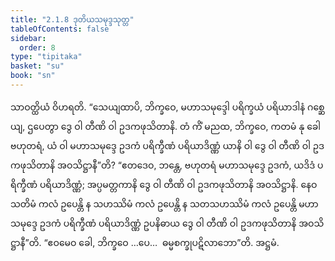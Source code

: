 ```yaml
---
title: "2.1.8 ဒုတိယသမုဒ္ဒသုတ္တ"
tableOfContents: false
sidebar:
  order: 8
type: "tipitaka"
basket: "su"
book: "sn"
---
```



<DynamicBreadcrumb />

<Division number="81" book="sn" e="ch" v="18" p="292">

<Paragraph number="626" book="sn">
သာဝတ္ထိယံ ဝိဟရတိ. “သေယျထာပိ, ဘိက္ခဝေ, မဟာသမုဒ္ဒေါ ပရိက္ခယံ ပရိယာဒါနံ ဂစ္ဆေယျ, ဌပေတွာ ဒွေ ဝါ တီဏိ ဝါ ဥဒကဖုသိတာနိ. တံ ကိံ မညထ, ဘိက္ခဝေ, ကတမံ နု ခေါ ဗဟုတရံ, ယံ ဝါ မဟာသမုဒ္ဒေ ဥဒကံ ပရိက္ခီဏံ ပရိယာဒိဏ္ဏံ ယာနိ ဝါ ဒွေ ဝါ တီဏိ ဝါ ဥဒကဖုသိတာနိ အဝသိဋ္ဌာနီ”တိ?
</Paragraph>

<Paragraph number="627" book="sn">
“ဧတဒေဝ, ဘန္တေ, ဗဟုတရံ မဟာသမုဒ္ဒေ ဥဒကံ, ယဒိဒံ ပရိက္ခီဏံ ပရိယာဒိဏ္ဏံ; အပ္ပမတ္တကာနိ ဒွေ ဝါ တီဏိ ဝါ ဥဒကဖုသိတာနိ အဝသိဋ္ဌာနိ. နေဝ သတိမံ ကလံ ဥပေန္တိ န သဟဿိမံ ကလံ ဥပေန္တိ န သတသဟဿိမံ ကလံ ဥပေန္တိ မဟာသမုဒ္ဒေ ဥဒကံ ပရိက္ခီဏံ ပရိယာဒိဏ္ဏံ ဥပနိဓာယ ဒွေ ဝါ တီဏိ ဝါ ဥဒကဖုသိတာနိ အဝသိဋ္ဌာနီ”တိ. “ဧဝမေဝ ခေါ, ဘိက္ခဝေ …ပေ…  ဓမ္မစက္ခုပဋိလာဘော”တိ.

</Paragraph>
</Division>

<Paragraph number="628" type="center" book="sn">
အဋ္ဌမံ.
</Paragraph>